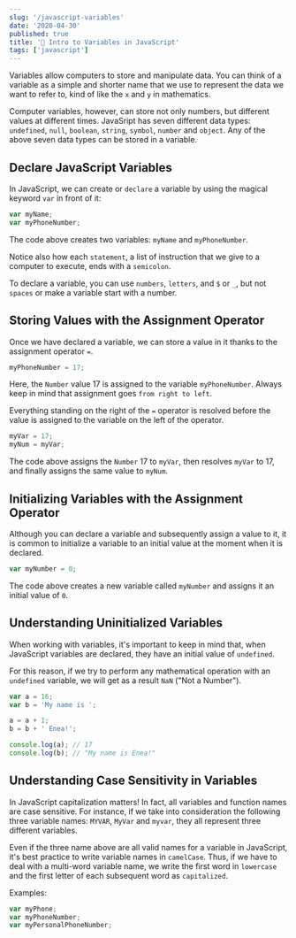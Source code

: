 ```yaml
---
slug: '/javascript-variables'
date: '2020-04-30'
published: true
title: '🧳 Intro to Variables in JavaScript'
tags: ['javascript']
---
```


Variables allow computers to store and manipulate data.
You can think of a variable as a simple and shorter name that we use to represent the data we want to refer to,
kind of like the `x` and `y` in mathematics.

Computer variables, however, can store not only numbers, but different values at different times.
JavaSript has seven different data types: `undefined`, `null`, `boolean`, `string`, `symbol`, `number` and `object`.
Any of the above seven data types can be stored in a variable.

## Declare JavaScript Variables

In JavaScript, we can create or `declare` a variable by using the magical keyword `var` in front of it:

```js
var myName;
var myPhoneNumber;
```

The code above creates two variables: `myName` and `myPhoneNumber`.

Notice also how each `statement`, a list of instruction that we give to a computer to execute, ends with a `semicolon`.

To declare a variable, you can use `numbers`, `letters`, and `$` or `_`, but not `spaces` or make a variable start with a number.

## Storing Values with the Assignment Operator

Once we have declared a variable, we can store a value in it thanks to the assignment operator `=`.

```js
myPhoneNumber = 17;
```

Here, the `Number` value 17 is assigned to the variable `myPhoneNumber`.
Always keep in mind that assignment goes `from right to left`.

Everything standing on the right of the `=` operator is resolved before the value is assigned to the variable on the left of the operator.

```js
myVar = 17;
myNum = myVar;
```

The code above assigns the `Number` 17 to `myVar`, then resolves `myVar` to 17, and finally assigns the same value to `myNum`.

## Initializing Variables with the Assignment Operator

Although you can declare a variable and subsequently assign a value to it, it is common to initialize a variable to an initial value at the moment when it is declared.

```js
var myNumber = 0;
```

The code above creates a new variable called `myNumber` and assigns it an initial value of `0`.

## Understanding Uninitialized Variables

When working with variables, it's important to keep in mind that, when JavaScript variables are declared, they have an initial value of `undefined`.

For this reason, if we try to perform any mathematical operation with an `undefined` variable, we will get as a result `NaN` ("Not a Number").

```js
var a = 16;
var b = 'My name is ';

a = a + 1;
b = b + ' Enea!';

console.log(a); // 17
console.log(b); // "My name is Enea!"
```

## Understanding Case Sensitivity in Variables

In JavaScript capitalization matters! In fact, all variables and function names are case sensitive.
For instance, if we take into consideration the following three variable names: `MYVAR`, `MyVar` and `myvar`, they all represent three different variables.

Even if the three name above are all valid names for a variable in JavaScript, it's best practice to write variable names in `camelCase`. Thus, if we have to deal with a multi-word variable name, we write the first word in `lowercase` and the first letter of each subsequent word as `capitalized`.

Examples:

```js
var myPhone;
var myPhoneNumber;
var myPersonalPhoneNumber;
```
